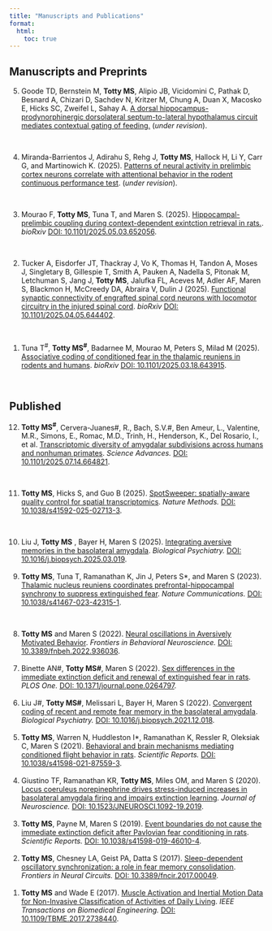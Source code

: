 ```yaml
---
title: "Manuscripts and Publications"
format:
  html:
    toc: true
---
```



## Manuscripts and Preprints

<ol reversed>

  <li>Goode TD,  Bernstein M, **Totty MS**, Alipio JB, Vicidomini C, Pathak D, Besnard A, Chizari D, Sachdev N, Kritzer M, Chung A, Duan X, Macosko E, Hicks SC, Zweifel L, Sahay A. <ins>A dorsal hippocampus-prodynorphinergic dorsolateral septum-to-lateral hypothalamus circuit mediates contextual gating of feeding.</ins>  (_under revision_).</li><br>
    
  <li>Miranda-Barrientos J, Adirahu S, Rehg J, **Totty MS**, Hallock H, Li Y, Carr G, and Martinowich K. (2025). <ins>Patterns of neural activity in prelimbic cortex neurons correlate with attentional behavior in the rodent continuous performance test</ins>. (_under revision_).</li><br>
      
  <li>Mourao F, **Totty MS**, Tuna T, and Maren S. (2025). <ins>Hippocampal-prelimbic coupling during context-dependent exintction retrieval in rats.</ins>. _bioRxiv_ [DOI: 10.1101/2025.05.03.652056](https://www.biorxiv.org/content/10.1101/2025.05.03.652056v1.abstract).</li><br>

  <li>Tucker A, Eisdorfer JT,  Thackray J, Vo K, Thomas H, Tandon A, Moses J, Singletary B, Gillespie T, Smith A, Pauken A, Nadella S, Pitonak M, Letchuman S, Jang J,  **Totty MS**,  Jalufka FL,  Aceves M,  Adler AF,  Maren S,  Blackmon H,  McCreedy DA,  Abraira V,  Dulin J (2025). <ins>Functional synaptic connectivity of engrafted spinal cord neurons with locomotor circuitry in the injured spinal cord</ins>. _bioRxiv_ [DOI: 10.1101/2025.04.05.644402](https://www.biorxiv.org/content/10.1101/2025.04.05.644402v1).</li><br>

  <li>Tuna T^#^, **Totty MS^#^**, Badarnee M, Mourao M, Peters S, Milad M (2025). <ins>Associative coding of conditioned fear in the thalamic reuniens in rodents and humans</ins>. _bioRxiv_ [DOI: 10.1101/2025.03.18.643915](https://www.biorxiv.org/content/10.1101/2025.03.18.643915v1.abstract).</li><br>

</ol>




## Published

<ol reversed>

  <li>**Totty MS^#^**,  Cervera-Juanes#, R., Bach, S.V.#, Ben Ameur, L., Valentine, M.R., Simons, E., Romac, M.D., Trinh, H., Henderson, K., Del Rosario, I., et al. <ins>Transcriptomic diversity of amygdalar subdivisions across humans and nonhuman primates</ins>. _Science Advances._ [DOI: 10.1101/2025.07.14.664821](https://www.biorxiv.org/content/10.1101/2025.07.14.664821v1).</li><br>

  <li>**Totty MS**, Hicks S, and Guo B (2025). <ins>SpotSweeper: spatially-aware quality control for spatial transcriptomics</ins>. _Nature Methods._ [DOI: 10.1038/s41592-025-02713-3](https://www.nature.com/articles/s41592-025-02713-3).</li><br>

  <li>Liu J, **Totty MS** , Bayer H, Maren S (2025). <ins>Integrating aversive memories in the basolateral amygdala</ins>. _Biological Psychiatry._ [DOI: 10.1016/j.biopsych.2025.03.019](https://www.sciencedirect.com/science/article/pii/S0006322325011072).</li><br>
  <li>**Totty MS**, Tuna T, Ramanathan K, Jin J, Peters S*, and Maren S (2023). <ins>Thalamic nucleus reuniens coordinates prefrontal-hippocampal synchrony to suppress extinguished fear</ins>. _Nature Communications._ [DOI: 10.1038/s41467-023-42315-1](https://www.nature.com/articles/s41467-023-42315-1).</li><br>

  <li>**Totty MS** and Maren S (2022). <ins>Neural oscillations in Aversively Motivated Behavior</ins>. _Frontiers in Behavioral Neuroscience._ [DOI: 10.3389/fnbeh.2022.936036](https://www.frontiersin.org/journals/behavioral-neuroscience/articles/10.3389/fnbeh.2022.936036/full).</li><br>
  <li>Binette AN#, **Totty MS#**, Maren S (2022). <ins>Sex differences in the immediate extinction deficit and renewal of extinguished fear in rats</ins>. _PLOS One._ [DOI: 10.1371/journal.pone.0264797](https://journals.plos.org/plosone/article?id=10.1371/journal.pone.0264797).</li><br>
  <li>Liu J#, **Totty MS#**, Melissari L, Bayer H, Maren S (2022). <ins>Convergent coding of recent and remote fear memory in the basolateral amygdala</ins>. _Biological Psychiatry._ [DOI: 10.1016/j.biopsych.2021.12.018](https://www.biologicalpsychiatryjournal.com/article/S0006-3223(22)00023-3/fulltext).</li><br>
  <li>**Totty MS**, Warren N, Huddleston I*, Ramanathan K, Ressler R, Oleksiak C, Maren S (2021). <ins>Behavioral and brain mechanisms mediating conditioned flight behavior in rats</ins>. _Scientific Reports._ [DOI: 10.1038/s41598-021-87559-3](https://www.nature.com/articles/s41598-021-87559-3).</li><br>
  <li>Giustino TF, Ramanathan KR, **Totty MS**, Miles OM, and Maren S (2020). <ins>Locus coeruleus norepinephrine drives stress-induced increases in basolateral amygdala firing and impairs extinction learning</ins>. _Journal of Neuroscience._ [DOI: 10.1523/JNEUROSCI.1092-19.2019](https://www.jneurosci.org/content/40/4/907).</li><br>
  <li>**Totty MS**, Payne M, Maren S (2019). <ins>Event boundaries do not cause the immediate extinction deficit after Pavlovian fear conditioning in rats</ins>. _Scientific Reports._ [DOI: 10.1038/s41598-019-46010-4](https://www.nature.com/articles/s41598-019-46010-4).</li><br>
  <li>**Totty MS**, Chesney LA, Geist PA, Datta S (2017). <ins>Sleep-dependent oscillatory synchronization: a role in fear memory consolidation</ins>. _Frontiers in Neural Circuits._ [DOI: 10.3389/fncir.2017.00049](https://www.frontiersin.org/journals/neural-circuits/articles/10.3389/fncir.2017.00049/full).</li><br>
  <li>**Totty MS** and Wade E (2017). <ins>Muscle Activation and Inertial Motion Data for Non-Invasive Classification of Activities of Daily Living</ins>. _IEEE Transactions on Biomedical Engineering._ [DOI: 10.1109/TBME.2017.2738440](https://ieeexplore.ieee.org/abstract/document/8007300/).</li><br>

</ol>


